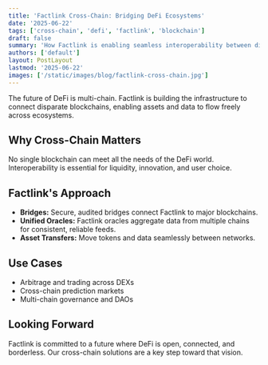 ```yaml
---
title: 'Factlink Cross-Chain: Bridging DeFi Ecosystems'
date: '2025-06-22'
tags: ['cross-chain', 'defi', 'factlink', 'blockchain']
draft: false
summary: 'How Factlink is enabling seamless interoperability between different blockchains and DeFi protocols.'
authors: ['default']
layout: PostLayout
lastmod: '2025-06-22'
images: ['/static/images/blog/factlink-cross-chain.jpg']
---
```


The future of DeFi is multi-chain. Factlink is building the infrastructure to connect disparate blockchains, enabling assets and data to flow freely across ecosystems.

## Why Cross-Chain Matters

No single blockchain can meet all the needs of the DeFi world. Interoperability is essential for liquidity, innovation, and user choice.

## Factlink's Approach

- **Bridges:** Secure, audited bridges connect Factlink to major blockchains.
- **Unified Oracles:** Factlink oracles aggregate data from multiple chains for consistent, reliable feeds.
- **Asset Transfers:** Move tokens and data seamlessly between networks.

## Use Cases

- Arbitrage and trading across DEXs
- Cross-chain prediction markets
- Multi-chain governance and DAOs

## Looking Forward

Factlink is committed to a future where DeFi is open, connected, and borderless. Our cross-chain solutions are a key step toward that vision. 